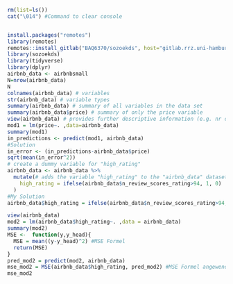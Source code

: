 ```{r}
rm(list=ls())
cat("\014") #Command to clear console 


install.packages("remotes")
library(remotes)  
remotes::install_gitlab("BAQ6370/sozoekds", host="gitlab.rrz.uni-hamburg.de")
library(sozoekds) 
library(tidyverse)
library(dplyr)
airbnb_data <- airbnbsmall
N=nrow(airbnb_data) 
N
colnames(airbnb_data) # variables
str(airbnb_data) # variable types 
summary(airbnb_data) # summary of all variables in the data set
summary(airbnb_data$price) # summary of only the price variable
view(airbnb_data) # provides further descriptive information (e.g. nr of missings)
mod1 = lm(price~. ,data=airbnb_data) 
summary(mod1) 
in_predictions <- predict(mod1, airbnb_data) 
#Solution
in_error <- (in_predictions-airbnb_data$price)
sqrt(mean(in_error^2)) 
# create a dummy variable for "high_rating"
airbnb_data <- airbnb_data %>%
  mutate(# adds the variable "high_rating" to the "airbnb_data" dataset
    high_rating = ifelse(airbnb_data$n_review_scores_rating>94, 1, 0)  
  ) 
#My Solution
airbnb_data$high_rating = ifelse(airbnb_data$n_review_scores_rating>94, 1, 0)

view(airbnb_data)
mod2 = lm(airbnb_data$high_rating~. ,data = airbnb_data)
summary(mod2)
MSE <-  function(y,y_head){
  MSE = mean((y-y_head)^2) #MSE Formel 
  return(MSE)
}
pred_mod2 = predict(mod2, airbnb_data)
mse_mod2 = MSE(airbnb_data$high_rating, pred_mod2) #MSE Formel angewendet 
mse_mod2

```
